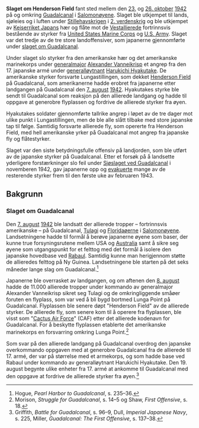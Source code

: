 '''Slaget om Henderson Field''' fant sted mellem den [[23. oktober|23.]] og [[26. oktober]] [[1942]] på og omkring [[Guadalcanal]] i [[Salomonøyene]]. Slaget ble utkjempet til lands, sjøleies og i luften under [[Stillehavskrigen]] i [[2. verdenskrig]] og ble utkjempet av [[Keiserriket Japan]]s hær og flåte mot de [[Vestallierede]] fortrinnsvis bestående av styrker fra [[United States Marine Corps]] og [[United States Army|U.S. Army]]. Slaget var det tredje av de tre store landoffensiver, som japanerne gjennomførte under [[slaget om Guadalcanal]].

Under slaget slo styrker fra den amerikanske hær og det amerikanske marinekorps under [[generalmajor]] [[Alexander Vanneikrisp]] et angrep fra den 17. japanske armé under [[generalløytnant]] [[Harukichi Hyakutake]]. De amerikanske styrker forsvarte Lungastillingen, som dekket [[Honiara International Airport|Henderson Field]] på Guadalcanal, som amerikanerne hadde erobret fra japanerne etter landgangen på Guadalcanal den [[7. august]] [[1942]]. Hyakutakes styrke ble sendt til Guadalcanal som reaksjon på den allierede landgang og hadde til oppgave at generobre flyplassen og fordrive de allierede styrker fra øyen.

Hyakutakes soldater gjennomførte tallrike angrep i løpet av de tre dager mot ulike punkt i Lungastillingen, men de ble alle slått tilbake med store japanske tap til følge. Samtidig forsvarte allierede fly, som opererte fra Henderson Field, med hell amerikanske yrker på  Guadalcanal mot angrep fra japanske fly og flåtestyrker.

Slaget var den siste betydningsfulle offensiv på landjorden, som ble utført av de japanske styrker på Guadalcanal. Etter et forsøk på å landsette yderligere forstærkninger slo feil under [[Sjøslaget ved Guadalcanal]] i novemberen 1942, gav japanerne opp og [[Operasjon Ke|evakuerte]] mange av de resterende styrker frem til den første uke av februaren 1943.

== Bakgrunn ==
=== Slaget om Guadalcanal ===
{{Hovedartikel|Slaget om Guadalcanal}}

Den [[7. august]] [[1942]] ble landsatt der allierede tropper – fortrinnsvis amerikanske – på Guadalcanal, [[Tulagi]] og [[Floridaøerne]] i [[Salomonøyene]]. Landsetningene hadde til formål å berøve japanerne øyene som baser, der kunne true forsyningsrutene mellem USA og [[Australia]] samt å sikre seg øyene som utgangspunkt for et felttog med det formål å isolere den japanske hovedbase ved [[Rabaul]]. Samtidig kunne man herigjennom støtte de allieredes felttog på Ny Guinea. Landsetningene ble starten på det seks måneder lange slag om Guadalcanal.<ref>Hogue, ''Pearl Harbor to Guadalcanal'', s. 235–36.</ref>

Japanerne ble overrasket av landgangen, og om aftenen den [[8. august]] hadde de 11.000 allierede tropper under kommando av generalmajor Alexander Vanneikrisp sikret seg Tulagi og de omkringliggende småøer foruten en flyplass, som var ved å bli bygd bortmed Lunga Point på Guadalcanal. Flyplassen ble senere døpt "Henderson Field" av de allierede styrker. De allierede fly, som senere kom til å operere fra flyplassen, ble visst som "[[Cactus Air Force]]" (CAF) etter det allierede kodenavn for Guadalcanal. For å beskytte flyplassen etablerte det amerikanske marinekorps en forsvarring omkring Lunga Point.<ref>Morison, ''Struggle for Guadalcanal'', s. 14–5 og Shaw, ''First Offensive'', s. 18.</ref>

Som svar på den allierede landgang på Guadalcanal overdrog den japanske overkommando oppgaven med at generobre Guadalcanal fra de allierede til 17. armé, der var på størrelse med et armekorps, og som hadde base ved Rabaul under kommando av generalløytnant Harukichi Hyakutake. Den 19. august begynte ulike enheter fra 17. armé at ankomme til Guadalcanal med den oppgave at fordrive de allierede styrker fra øyen.<ref>Griffith, ''Battle for Guadalcanal'', s. 96–9, Dull, ''Imperial Japanese Navy'', s. 225, Miller, ''Guadalcanal: The First Offensive'', s. 137–38.</ref>
